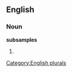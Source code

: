 ==English==

===Noun===
'''subsamples'''

# {{plural of|[[subsample]]}}

[[Category:English plurals]]